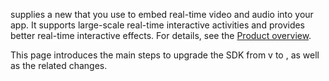 

<Vpd k="NAME"/> <Vpl k="VSDK_RELEASE" /> supplies a new <Vpd k="NAME"/> that you use to embed real-time video and audio into your app. It supports large-scale real-time interactive activities and provides better real-time interactive effects. For details, see the [Product overview](../overview/product-overview).

This page introduces the main steps to upgrade the SDK from v<Vpl k="VSDK_PREVIOUS_RELEASE" /> to <Vpl k="VSDK_RELEASE" />, as well as the related changes.

<PlatformWrapper platform="web">
<Web />
</PlatformWrapper>

<PlatformWrapper platform="android">
<Android />
</PlatformWrapper>

<PlatformWrapper platform="ios">
<Ios />
</PlatformWrapper>